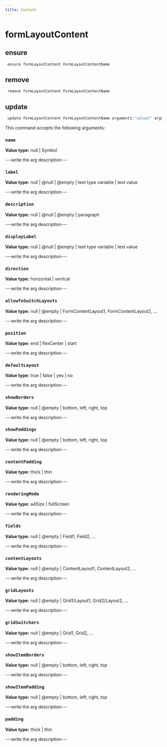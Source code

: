 ```yaml
---
title: Content
---
```


# formLayoutContent

## ensure

```js filename="Terminal" copy
 ensure formLayoutContent FormLayoutContentName
```


## remove

```js filename="Terminal" copy
 remove formLayoutContent FormLayoutContentName
```


## update

```js filename="Terminal" copy
 update formLayoutContent FormLayoutContentName argument1:"value1" argument2:"value2"
```

This command accepts the following arguments:

### `name`
**Value type:** null | Symbol

---write the arg description---

### `label`
**Value type:** null | @null | @empty | text type variable | text value

---write the arg description---

### `description`
**Value type:** null | @null | @empty | paragraph

---write the arg description---

### `displayLabel`
**Value type:** null | @null | @empty | text type variable | text value

---write the arg description---

### `direction`
**Value type:** horizontal | vertical

---write the arg description---

### `allowToSwitchLayouts`
**Value type:** null | @empty | FormContentLayout1, FormContentLayout2, ...

---write the arg description---

### `position`
**Value type:** end | flexCenter | start

---write the arg description---

### `defaultLayout`
**Value type:** true | false | yes | no

---write the arg description---

### `showBorders`
**Value type:** null | @empty | bottom, left, right, top

---write the arg description---

### `showPaddings`
**Value type:** null | @empty | bottom, left, right, top

---write the arg description---

### `contentPadding`
**Value type:** thick | thin

---write the arg description---

### `renderingMode`
**Value type:** a4Size | fullScreen

---write the arg description---

### `fields`
**Value type:** null | @empty | Field1, Field2, ...

---write the arg description---

### `contentLayouts`
**Value type:** null | @empty | ContentLayout1, ContentLayout2, ...

---write the arg description---

### `gridLayouts`
**Value type:** null | @empty | Grid1/Layout1, Grid2/Layout2, ...

---write the arg description---

### `gridSwitchers`
**Value type:** null | @empty | Grid1, Grid2, ...

---write the arg description---

### `showItemBorders`
**Value type:** null | @empty | bottom, left, right, top

---write the arg description---

### `showItemPadding`
**Value type:** null | @empty | bottom, left, right, top

---write the arg description---

### `padding`
**Value type:** thick | thin

---write the arg description---


